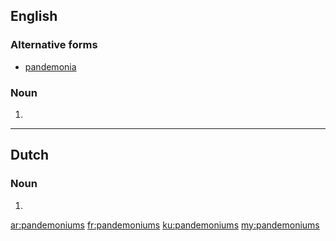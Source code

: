 ==English==

===Alternative forms===
* [[pandemonia]]

===Noun===
{{head|en|plural}}

# {{plural of|pandemonium|lang=en}}

----

==Dutch==

===Noun===
{{head|nl}}

# {{nl-noun form of|pl|pandemonium}}

[[ar:pandemoniums]]
[[fr:pandemoniums]]
[[ku:pandemoniums]]
[[my:pandemoniums]]